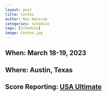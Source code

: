 ```yaml
---
layout: post
title: Centex
author: Max Hanscom
categories: schedule
tags: [schedule]
image: Centex.jpg
---
```


## **When:** March 18-19, 2023

## **Where:** Austin, Texas

## **Score Reporting:** [USA Ultimate](https://play.usaultimate.org/events/Womens-Centex/)
